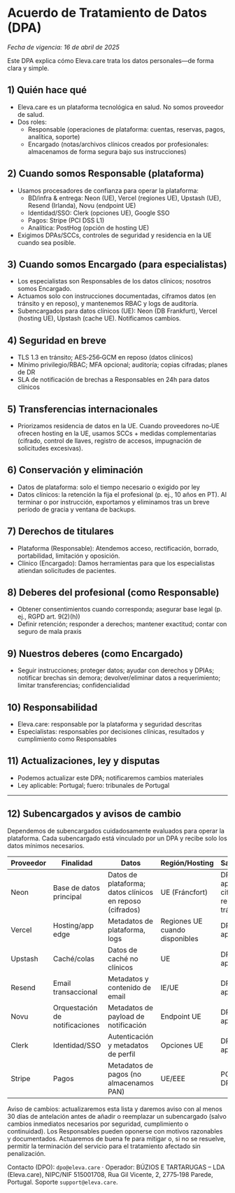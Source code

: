 # Acuerdo de Tratamiento de Datos (DPA)

_Fecha de vigencia: 16 de abril de 2025_

Este DPA explica cómo Eleva.care trata los datos personales—de forma clara y simple.

## 1) Quién hace qué

- Eleva.care es un plataforma tecnológica en salud. No somos proveedor de salud.
- Dos roles:
  - Responsable (operaciones de plataforma: cuentas, reservas, pagos, analítica, soporte)
  - Encargado (notas/archivos clínicos creados por profesionales: almacenamos de forma segura bajo sus instrucciones)

## 2) Cuando somos Responsable (plataforma)

- Usamos procesadores de confianza para operar la plataforma:
  - BD/infra & entrega: Neon (UE), Vercel (regiones UE), Upstash (UE), Resend (Irlanda), Novu (endpoint UE)
  - Identidad/SSO: Clerk (opciones UE), Google SSO
  - Pagos: Stripe (PCI DSS L1)
  - Analítica: PostHog (opción de hosting UE)
- Exigimos DPAs/SCCs, controles de seguridad y residencia en la UE cuando sea posible.

## 3) Cuando somos Encargado (para especialistas)

- Los especialistas son Responsables de los datos clínicos; nosotros somos Encargado.
- Actuamos solo con instrucciones documentadas, ciframos datos (en tránsito y en reposo), y mantenemos RBAC y logs de auditoría.
- Subencargados para datos clínicos (UE): Neon (DB Frankfurt), Vercel (hosting UE), Upstash (cache UE). Notificamos cambios.

## 4) Seguridad en breve

- TLS 1.3 en tránsito; AES‑256‑GCM en reposo (datos clínicos)
- Mínimo privilegio/RBAC; MFA opcional; auditoría; copias cifradas; planes de DR
- SLA de notificación de brechas a Responsables en 24h para datos clínicos

## 5) Transferencias internacionales

- Priorizamos residencia de datos en la UE. Cuando proveedores no‑UE ofrecen hosting en la UE, usamos SCCs + medidas complementarias (cifrado, control de llaves, registro de accesos, impugnación de solicitudes excesivas).

## 6) Conservación y eliminación

- Datos de plataforma: solo el tiempo necesario o exigido por ley
- Datos clínicos: la retención la fija el profesional (p. ej., 10 años en PT). Al terminar o por instrucción, exportamos y eliminamos tras un breve período de gracia y ventana de backups.

## 7) Derechos de titulares

- Plataforma (Responsable): Atendemos acceso, rectificación, borrado, portabilidad, limitación y oposición.
- Clínico (Encargado): Damos herramientas para que los especialistas atiendan solicitudes de pacientes.

## 8) Deberes del profesional (como Responsable)

- Obtener consentimientos cuando corresponda; asegurar base legal (p. ej., RGPD art. 9(2)(h))
- Definir retención; responder a derechos; mantener exactitud; contar con seguro de mala praxis

## 9) Nuestros deberes (como Encargado)

- Seguir instrucciones; proteger datos; ayudar con derechos y DPIAs; notificar brechas sin demora; devolver/eliminar datos a requerimiento; limitar transferencias; confidencialidad

## 10) Responsabilidad

- Eleva.care: responsable por la plataforma y seguridad descritas
- Especialistas: responsables por decisiones clínicas, resultados y cumplimiento como Responsables

## 11) Actualizaciones, ley y disputas

- Podemos actualizar este DPA; notificaremos cambios materiales
- Ley aplicable: Portugal; fuero: tribunales de Portugal

---

## 12) Subencargados y avisos de cambio

Dependemos de subencargados cuidadosamente evaluados para operar la plataforma. Cada subencargado está vinculado por un DPA y recibe solo los datos mínimos necesarios.

| Proveedor | Finalidad                      | Datos                                                    | Región/Hosting                 | Salvaguardas                                         |
| --------- | ------------------------------ | -------------------------------------------------------- | ------------------------------ | ---------------------------------------------------- |
| Neon      | Base de datos principal        | Datos de plataforma; datos clínicos en reposo (cifrados) | UE (Fráncfort)                 | DPA, SCCs (si aplica), cifrado en reposo/en tránsito |
| Vercel    | Hosting/app edge               | Metadatos de plataforma, logs                            | Regiones UE cuando disponibles | DPA, SCCs (si aplica)                                |
| Upstash   | Caché/colas                    | Datos de caché no clínicos                               | UE                             | DPA, SCCs (si aplica)                                |
| Resend    | Email transaccional            | Metadatos y contenido de email                           | IE/UE                          | DPA, SCCs (si aplica)                                |
| Novu      | Orquestación de notificaciones | Metadatos de payload de notificación                     | Endpoint UE                    | DPA, SCCs (si aplica)                                |
| Clerk     | Identidad/SSO                  | Autenticación y metadatos de perfil                      | Opciones UE                    | DPA, SCCs (si aplica)                                |
| Stripe    | Pagos                          | Metadatos de pagos (no almacenamos PAN)                  | UE/EEE                         | PCI DSS L1, DPA, SCCs                                |

Aviso de cambios: actualizaremos esta lista y daremos aviso con al menos 30 días de antelación antes de añadir o reemplazar un subencargado (salvo cambios inmediatos necesarios por seguridad, cumplimiento o continuidad). Los Responsables pueden oponerse con motivos razonables y documentados. Actuaremos de buena fe para mitigar o, si no se resuelve, permitir la terminación del servicio para el tratamiento afectado sin penalización.

Contacto (DPO): `dpo@eleva.care` · Operador: BÚZIOS E TARTARUGAS – LDA (Eleva.care), NIPC/NIF 515001708, Rua Gil Vicente, 2, 2775‑198 Parede, Portugal. Soporte `support@eleva.care`.
